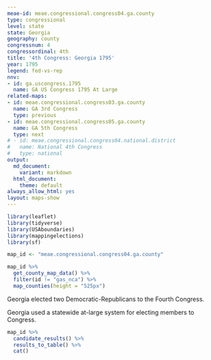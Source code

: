 ```yaml
---
meae-id: meae.congressional.congress04.ga.county
type: congressional
level: state
state: Georgia
geography: county
congressnum: 4
congressordinal: 4th
title: '4th Congress: Georgia 1795'
year: 1795
legend: fed-vs-rep
nnv:
- id: ga.uscongress.1795
  name: GA US Congress 1795 At Large
related-maps:
- id: meae.congressional.congress03.ga.county
  name: GA 3rd Congress
  type: previous
- id: meae.congressional.congress05.ga.county
  name: GA 5th Congress
  type: next
# - id: meae.congressional.congress04.national.district
#   name: National 4th Congress
#   type: national
output:
  md_document:
    variant: markdown
  html_document:
    theme: default
always_allow_html: yes
layout: maps-show
---
```


```r
library(leaflet)
library(tidyverse)
library(USAboundaries)
library(mappingelections)
library(sf)

map_id <- "meae.congressional.congress04.ga.county"
```

<div class="map">

```r
map_id %>%
  get_county_map_data() %>%
  filter(id != "gas_nca") %>% 
  map_counties(height = "525px")
```

</div>

Georgia elected two Democratic-Republicans to the Fourth Congress.

Georgia used a statewide at-large system for electing members to Congress.

<div class="results-table">

```r
map_id %>%
  candidate_results() %>%
  results_to_table() %>%
  cat()
```

</div>
